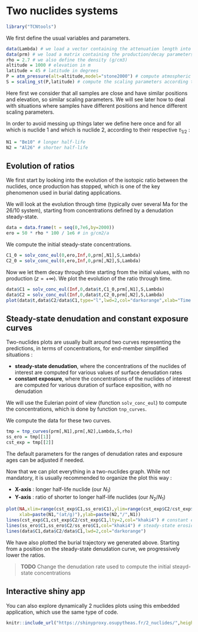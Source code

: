 # Two nuclides systems

```r
library("TCNtools")
```

We first define the usual variables and parameters.

```r
data(Lambda) # we load a vector containing the attenuation length into the environment
data(prm) # we load a matrix containing the production/decay parameters into the environment
rho = 2.7 # we also define the density (g/cm3)
altitude = 1000 # elevation in m
latitude = 45 # latitude in degrees
P = atm_pressure(alt=altitude,model="stone2000") # compute atmospheric pressure at site
S = scaling_st(P,latitude) # compute the scaling parameters according to Stone (2000)
```

Here first we consider that all samples are close and have similar positions and elevation, so similar scaling parameters.
We will see later how to deal with situations where samples have different positions and hence different scaling parameters.

In order to avoid messing up things later we define here once and for all which is nuclide 1 and which is nuclide 2, according to their respective $\tau_{1/2}$ :

```r
N1 = "Be10" # longer half-life
N2 = "Al26" # shorter half-life
```


## Evolution of ratios

We first start by looking into the evolution of the isotopic ratio between the nuclides, once production has stopped, which is one of the key phenomenon used in burial dating applications.

We will look at the evolution through time (typically over several Ma for the 26/10 system), starting from concentrations defined by a denudation steady-state.

```r
data = data.frame(t = seq(0,7e6,by=2000))
ero = 50 * rho * 100 / 1e6 # in g/cm2/a
```

We compute the initial steady-state concentrations.

```r
C1_0 = solv_conc_eul(0,ero,Inf,0,prm[,N1],S,Lambda)
C2_0 = solv_conc_eul(0,ero,Inf,0,prm[,N2],S,Lambda)
```

Now we let them decay through time starting from the initial values, with no production ($z=+\infty$).
We plot the evolution of the ratio through time. 

```r
data$C1 = solv_conc_eul(Inf,0,data$t,C1_0,prm[,N1],S,Lambda)
data$C2 = solv_conc_eul(Inf,0,data$t,C2_0,prm[,N2],S,Lambda)
plot(data$t,data$C2/data$C1,type="l",lwd=2,col="darkorange",xlab="Time (a)",ylab=paste(N2,"/",N1))
```





## Steady-state denudation and constant exposure curves

Two-nuclides plots are usually built around two curves representing the predictions, in terms of concentrations, for end-member simplified situations :

- **steady-state denudation**, where the concentrations of the nuclides of interest are computed for various values of surface denudation rates
- **constant exposure**, where the concentrations of the nuclides of interest are computed for various duration of surface exposition, with no denudation

We will use the Eulerian point of view (function `solv_conc_eul`) to compute the concentrations, which is done by function `tnp_curves`.

We compute the data for these two curves.

```r
tmp = tnp_curves(prm[,N1],prm[,N2],Lambda,S,rho)
ss_ero = tmp[[1]]
cst_exp = tmp[[2]]
```

The default parameters for the ranges of denudation rates and exposure ages can be adjusted if needed.

Now that we can plot everything in a two-nuclides graph.
While not mandatory, it is usually recommended to organize the plot this way :

- **X-axis** : longer half-life nuclide (our $N_1$)
- **Y-axis** : ratio of shorter to longer half-life nuclides (our $N_2/N_1$)

```r
plot(NA,xlim=range(cst_exp$C1,ss_ero$C1),ylim=range(cst_exp$C2/cst_exp$C1,ss_ero$C2/ss_ero$C1),log="x",
     xlab=paste(N1,"(at/g)"),ylab=paste(N2,"/",N1))
lines(cst_exp$C1,cst_exp$C2/cst_exp$C1,lty=2,col="khaki4") # constant exposure, dashed line
lines(ss_ero$C1,ss_ero$C2/ss_ero$C1,col="khaki4") # steady-state erosion, solid line
lines(data$C1,data$C2/data$C1,lwd=2,col="darkorange")
```

We have also plotted the burial trajectory we generated above.
Starting from a position on the steady-state denudation curve, we progressively lower the ratios.

> **TODO** Change the denudation rate used to compute the initial steayd-state concentrations

## Interactive shiny app

You can also explore dynamically 2 nuclides plots using this embedded application, which use the same type of code. 

```r
knitr::include_url("https://shinyproxy.osupytheas.fr/2_nuclides/",height = "1200px")
```


